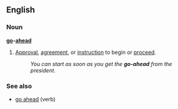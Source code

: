 ==English==
===Noun===
'''[[go]]-[[ahead]]'''
#[[approval|Approval]], [[agreement]], or [[instruction]] to begin or [[proceed]].
#:''You can start as soon as you get the '''go-ahead''' from the president.''

===See also===
*[[go ahead]] (verb)
